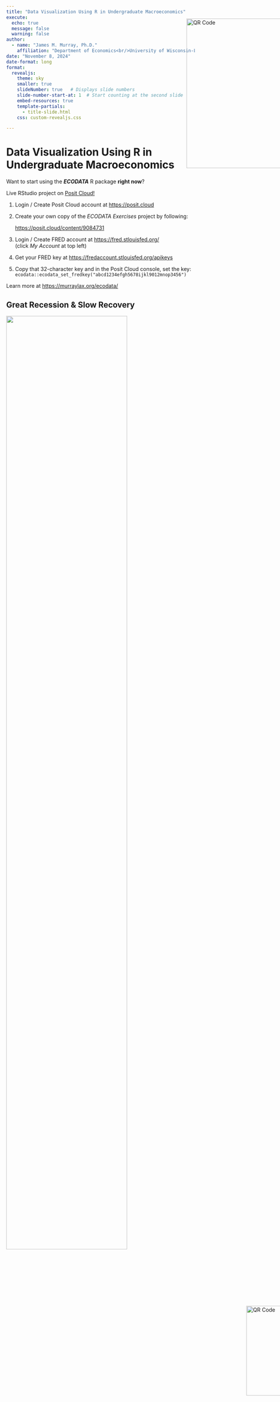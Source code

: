 ```yaml
---
title: "Data Visualization Using R in Undergraduate Macroeconomics"
execute:
  echo: true
  message: false
  warning: false
author: 
  - name: "James M. Murray, Ph.D."
    affiliation: "Department of Economics<br/>University of Wisconsin-La Crosse<br/>Email: jmurray@uwlax.edu<p>St. Louis Fed Professors' Conference</p>"
date: "November 8, 2024"
date-format: long
format: 
  revealjs:
    theme: sky
    smaller: true
    slideNumber: true   # Displays slide numbers
    slide-number-start-at: 1  # Start counting at the second slide
    embed-resources: true
    template-partials:
      - title-slide.html
    css: custom-revealjs.css

---
```


# Data Visualization Using R in Undergraduate Macroeconomics

Want to start using the ***ECODATA*** R package **right now**?

Live RStudio project on <a href="https://posit.cloud/content/9084731" target="_blank">Posit Cloud!</a>

  1. Login / Create Posit Cloud account at <a href="https://posit.cloud" target="_blank">https://posit.cloud</a>
  
  1. Create your own copy of the *ECODATA Exercises* project by following: <p><a href="https://posit.cloud/content/9084731" target="_blank">https://posit.cloud/content/9084731</a></p>
  
  1. Login / Create FRED account at <a href="https://fred.stlouisfed.org/" target="_blank">https://fred.stlouisfed.org/</a><br/>(click *My Account* at top left)

  1. Get your FRED key at <a href="https://fredaccount.stlouisfed.org/apikeys" target="_blank">https://fredaccount.stlouisfed.org/apikeys</a>
  
  1. Copy that 32-character key and in the Posit Cloud console, set the key:<br/>
  `ecodata::ecodata_set_fredkey("abcd1234efgh5678ijkl9012mnop3456")`

Learn more at <a href="https://murraylax.org/ecodata/" target="_blank">https://murraylax.org/ecodata/</a>

<div style="position:absolute; bottom:200px; right:-150px;">
  <img src="qrcode.png" width="240" alt="QR Code">
</div>

## Great Recession & Slow Recovery

::: {layout-ncol=2}

![](./fred-bad.png){width=80%}

![](./wb-bad-1.png){width=50%}

![](./fred-bad-2.png){width=80%}

![](./wb-bad-2.png){width=50%}

:::

<div style="position:absolute; bottom:-55px; right:-150px;">
  <img src="qrcode.png" width="150" alt="QR Code">
</div>

## The Good, The Bad, and the Ugly

<div style="position:absolute; top:90px; right:-150px;">
  <img src="gbu-flop.png" width="400" alt="QR Code">
</div>

### The Good:

  - Student explored data on both FRED and World Bank Data
  
  - Student picked relevant variables, explained it correctly
  
  - Cogent international comparisons of the great recession 

<p/>

### The Bad:

  - Great interactive tools made for poor visualizations (at least default values)
  
  - Time consuming to reproduce - Return to website, download image, etc.

<p/>
  
### The Ugly:

  - Inconsistent style across FRED and World Bank Data
  
  - Very difficult to see much of the text

<div style="position:absolute; bottom:-55px; right:-150px;">
  <img src="qrcode.png" width="150" alt="QR Code">
</div>

## Introduction

  - Created an R package, ***ecodata***, to facilitate visualizing data in undergraduate macroeconomics courses
  
  - Wrapper for the ***fredr***, ***wbstats***, and ***ggplot2*** packages
  
  - Makes it easy to:
  
    - Download data from the Federal Reserve Economic Data (FRED) and World Bank databases
    
    - Produce professional-quality data visualizations
    
    - View descriptions of the data
    
    - Cite sources
    
  - Do everything with 3-4 lines of code
  
  - **Not a substitute** for *fredr*, *wbstats*, or *ggplot2*, nor for exploring data and using interactive tools in FRED and World Bank Data
  
<a href="https://posit.cloud/content/9084731" target="_blank"><strong>Let's Try It Out!</strong></a>
    
<div style="position:absolute; bottom:-55px; right:-150px;">
  <img src="qrcode.png" width="150" alt="QR Code">
</div>

<!--
## Example: Fetch the Data

```r
# Load the library
library(ecodata)
library(tidyverse)

# Identify what variables I want
# Includes both FRED and World Bank Data sources
variable_sources <- c(
  "https://fred.stlouisfed.org/series/UNRATE",
  "https://fred.stlouisfed.org/series/AURUKM",
  "https://data.worldbank.org/indicator/FP.CPI.TOTL.ZG?locations=US",
  "https://data.worldbank.org/indicator/FP.CPI.TOTL.ZG?locations=GB"
)

# Fetch the data 
mydata <- get_ecodata(variable_sources)

# Get only Great Recession + Recovery
mydata <- mydata |>
  filter(Date >= "2007-01-01" & Date <= "2016-12-31")
```

<div style="position:absolute; bottom:-55px; right:-150px;">
  <img src="qrcode.png" width="150" alt="QR Code">
</div>

## Example: Plot the Data

```r
ggplot_ecodata_facet(mydata, 
                     ncol = 2, 
                     title = "Unemployment and Inflation in U.S. and U.K.",
                     plot.recession = TRUE)
```

<div style="position:absolute; bottom:-55px; right:-150px;">
  <img src="qrcode.png" width="150" alt="QR Code">
</div>

## Example: Data Description

```r
ecodata_description_table(mydata)
```

<div class="scrollable-table">
```r
ecodata_description_table(mydata)
```
</div>

<div style="position:absolute; bottom:-55px; right:-150px;">
  <img src="qrcode.png" width="150" alt="QR Code">
</div>
-->

## Why Scripting Languages?

::: {.columns}

:::: {.column width="62%"}

  - Reproducible: The code is the set of instructions for what you created
  
  - Efficient: Difficult to make the first graph, but it's easy to make the 2nd and 100th graphs!
  
  - Flexible: Can easily change the data, the graph, the labels, etc.
  
  - Used in other courses: R is used in econometrics, statistics, data science, etc.
  
  - Used in industry, even among those who are not data scientists
  
  - Even more important / relevant with AI
  
    -   AI assistance makes coding more accessible
    
    -   Verification and reproducibility is key with AI-generated content

::::

:::: {.column width="33%"}

![](./computer.png){width=100%}

::::

:::

<div style="position:absolute; bottom:-55px; right:-150px;">
  <img src="qrcode.png" width="150" alt="QR Code">
</div>

## Why Avoid Scripting Languages? 

::: {.columns}

:::: {.column width="62%"}

  - Steep learning curve
  
  - Easy to do the hard things, *but hard to do the easy things*
  
  - ***This is *Principles of Macroeconomics*, not what I signed up for!*** 

::::

:::: {.column width="33%"}

![](./frustrated.png){width=100%}

::::

:::


**ECODATA Package**

  - Gentle learning curve!
  
  - Easy to do easy things
  
  - Use simple reproducible code to ***analyze macroeconomics principles*** 

<div style="position:absolute; bottom:-55px; right:-150px;">
  <img src="qrcode.png" width="150" alt="QR Code">
</div>

## Why *ECODATA* for Principles of Macroeconomics?

  - Data visualization is a key skill for *everyone*
  
  - Early introduction makes subsequent classes easier
  
  - Data is used throughout the economics discipline, it should be used throughout economics curriculum
  
  - Repeated practice throughout undergraduate degree builds mastery
  
<div style="position:absolute; bottom:-55px; right:-150px;">
  <img src="qrcode.png" width="150" alt="QR Code">
</div>

## Best Practices for Principles-Level  
  
  * Show students worked-out examples - See my vignettes!
  
  * Create prompts that require only 1-2 lines of code to answer the question
  
  * Make economics real: Compare theoretical predictions with recent data
  
  * Be mindful of opportunity costs - Do more data analysis means doing less of something else in the class
  
    - I plan on 3 or 4 short assignments for the semester
  
<div style="position:absolute; bottom:-55px; right:-150px;">
  <img src="qrcode.png" width="150" alt="QR Code">
</div>  
  
## Example

  1. Download data for the U.S. unemployment rate, California unemployment rate, and Wisconsin unemployment rate from FRED, and filter the data to only include the years 2006-2016.

  2. Plot the U.S. unemployment rate from 2006-2016. Describe the behavior of the unemployment rate before, during, and years after the recession. Is the situation back to normal at the end of the recession? What do you notice about economic recoveries?
  
  3. Plot the U.S. unemployment rate along with Wisconin's and California's unemployment rate. What do you notice about the differences in the unemployment rates between these states?

<div style="position:absolute; bottom:-55px; right:-150px;">
  <img src="qrcode.png" width="150" alt="QR Code">
</div>

## Example - \#1: Download Data

```r
data_sources <- c(
  "https://fred.stlouisfed.org/series/UNRATE",
  "https://fred.stlouisfed.org/series/WIUR",
  "https://fred.stlouisfed.org/series/CAUR"
)

variable_names <- c("U.S. Unemployment Rate", "Wisconsin Unemployment Rate", "California Unemployment Rate")

# Download the data
udata <- get_ecodata(data_sources, variable_names)

# Filter for only 2006-2013
udata <- udata |>
  filter(Date >= "2006-01-01", Date <= "2018-12-31")
```

<div style="position:absolute; bottom:-55px; right:-150px;">
  <img src="qrcode.png" width="150" alt="QR Code">
</div>

## Example - \#2: U.S. Unemployment Rate

```r
ggplot_ecodata_ts(udata, 
                  variables = "U.S. Unemployment Rate",
                  title = "U.S. Unemployment Rate",
                  plot.recessions = TRUE)
```

<div style="position:absolute; bottom:-55px; right:-150px;">
  <img src="qrcode.png" width="150" alt="QR Code">
</div>

## Example - \#3: Plot U.S., Wisconsin, and California Unemployment Rates

```r
ggplot_ecodata_ts(udata, title = "Unemployment Rates", plot.recessions = TRUE)
```

<div style="position:absolute; bottom:-55px; right:-150px;">
  <img src="qrcode.png" width="150" alt="QR Code">
</div>

## Instructional Vignettes

  - <a href="https://murraylax.org/ecodata/supply_demand_housing.html" target="_blank"><strong>Supply and Demand for Housing</strong></a>
  
      - Data on construction prices, new house prices, and housing starts.
      
      - Does data match a supply and demand model prediction?
    <p/>

  - <a href="https://murraylax.org/ecodata/exchangerates_interestrates.html" target="_blank"><strong>Exchange Rates and Interest Rates</strong></a>
  
      - Data on exchange rates and interest rates interest rates in U.K. and U.S.
      
      - Does data matches predictions from a supply and demand model for currencies?
    <p/>

  - <a href="https://murraylax.org/ecodata/unemployment_recessions.html" target="_blank"><strong>Unemployment and Recessions</strong></a>
  
      - State and national data on unemployment and during the 2008-2009 recession 

<div style="position:absolute; bottom:-55px; right:-150px;">
  <img src="qrcode.png" width="150" alt="QR Code">
</div>

## What Are Your Ideas?

  - You have or envision a short low-stakes assignment where students visualize macroeconomic data?
  
  - Answer these questions about one such assignment:
  
    1. What is the macroeconomics concept or theory that students apply?
    
    2. What variables do the students need?
    
    3. What will the students discover?
  
  - Share your ideas! Email: <strong>jmurray@uwlax.edu</strong>
  
  - What me to create instructional vignette around your idea? Let me know!
  
<p/><p/>
<h1>Thank you!</h1>

<div style="position:absolute; bottom:-55px; right:-150px;">
  <img src="qrcode.png" width="150" alt="QR Code">
</div>